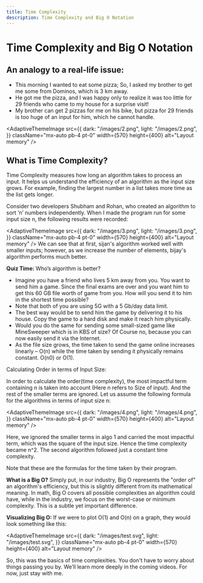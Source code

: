 ```yaml
---
title: Time Complexity
description: Time Complexity and Big O Notation
---
```


# Time Complexity and Big O Notation 

## An analogy to a real-life issue:

- This morning I wanted to eat some pizza; So, I asked my brother to get me some from Dominos, which is 3 km away.
- He got me the pizza, and I was happy only to realize it was too little for 29 friends who came to my house for a surprise visit!
- My brother can get 2 pizzas for me on his bike, but pizza for 29 friends is too huge of an input for him, which he cannot handle.

<AdaptiveThemeImage
  src={{
    dark: "/images/2.png",
    light: "/images/2.png",
  }}
  className="mx-auto pb-4 pt-0"
  width={570}
  height={400}
  alt="Layout memory"
/>

## What is Time Complexity?

Time Complexity measures how long an algorithm takes to process an input. It helps us understand the efficiency of an algorithm as the input size grows. For example, finding the largest number in a list takes more time as the list gets longer.

Consider two developers Shubham and Rohan, who created an algorithm to sort ‘n’ numbers independently. When I made the program run for some input size n, the following results were recorded:

<AdaptiveThemeImage
  src={{
    dark: "/images/3.png",
    light: "/images/3.png",
  }}
  className="mx-auto pb-4 pt-0"
  width={570}
  height={400}
  alt="Layout memory"
/>
We can see that at first, sijan's algorithm worked well with smaller inputs; however, as we increase the number of elements, bijay's algorithm performs much better.

**Quiz Time:** Who’s algorithm is better?


- Imagine you have a friend who lives 5 km away from you. You want to send him a game. Since the final exams are over and you want him to get this 60 GB file worth of game from you. How will you send it to him in the shortest time possible?
- Note that both of you are using 5G with a 5 Gb/day data limit.
- The best way would be to send him the game by delivering it to his house. Copy the game to a hard disk and make it reach him physically.
- Would you do the same for sending some small-sized game like MineSweeper which is in KBS of size? Of Course no, because you can now easily send it via the Internet.
- As the file size grows, the time taken to send the game online increases linearly – O(n) while the time taken by sending it physically remains constant. O(n0) or O(1).

Calculating Order in terms of Input Size:

In order to calculate the order(time complexity), the most impactful term containing n is taken into account (Here n refers to Size of input). And the rest of the smaller terms are ignored.
Let us assume the following formula for the algorithms in terms of input size n:

<AdaptiveThemeImage
  src={{
    dark: "/images/4.png",
    light: "/images/4.png",
  }}
  className="mx-auto pb-4 pt-0"
  width={570}
  height={400}
  alt="Layout memory"
/>

Here, we ignored the smaller terms in algo 1 and carried the most impactful term, which was the square of the input size. Hence the time complexity became n^2. The second algorithm followed just a constant time complexity.

Note that these are the formulas for the time taken by their program.

**What is a Big O?**
Simply put, in our industry, Big O represents the "order of" an algorithm's efficiency, but this is slightly different from its mathematical meaning. In math, Big O covers all possible complexities an algorithm could have, while in the industry, we focus on the worst-case or minimum complexity. This is a subtle yet important difference.

**Visualizing Big O:**
If we were to plot O(1) and O(n) on a graph, they would look something like this:

<AdaptiveThemeImage
  src={{
    dark: "/images/test.svg",
    light: "/images/test.svg",
  }}
  className="mx-auto pb-4 pt-0"
  width={570}
  height={400}
  alt="Layout memory"
/>

So, this was the basics of time complexities. You don't have to worry about things passing you by. We’ll learn more deeply in the coming videos. For now, just stay with me.

